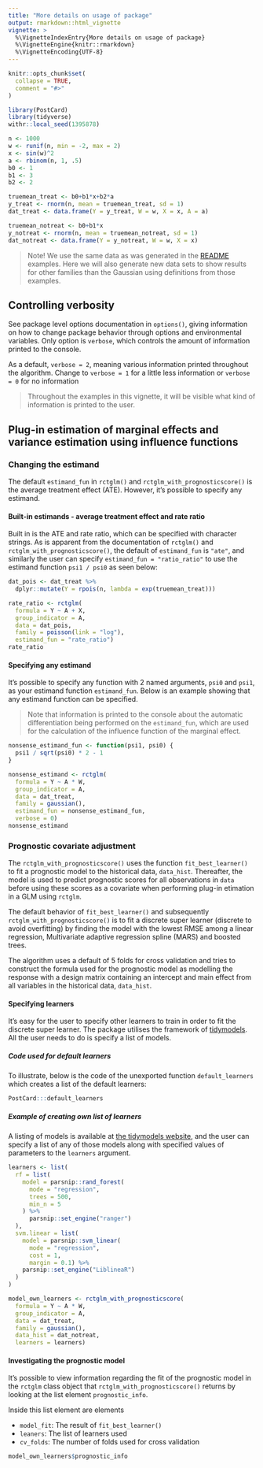 ```yaml
---
title: "More details on usage of package"
output: rmarkdown::html_vignette
vignette: >
  %\VignetteIndexEntry{More details on usage of package}
  %\VignetteEngine{knitr::rmarkdown}
  %\VignetteEncoding{UTF-8}
---
```


```r
knitr::opts_chunk$set(
  collapse = TRUE,
  comment = "#>"
)
```

```r
library(PostCard)
library(tidyverse)
withr::local_seed(1395878)
```

```r
n <- 1000
w <- runif(n, min = -2, max = 2)
x <- sin(w)^2
a <- rbinom(n, 1, .5)
b0 <- 1
b1 <- 3
b2 <- 2

truemean_treat <- b0+b1*x+b2*a
y_treat <- rnorm(n, mean = truemean_treat, sd = 1)
dat_treat <- data.frame(Y = y_treat, W = w, X = x, A = a)

truemean_notreat <- b0+b1*x
y_notreat <- rnorm(n, mean = truemean_notreat, sd = 1)
dat_notreat <- data.frame(Y = y_notreat, W = w, X = x)
```

> Note! We use the same data as was generated in the [README](https://github.com/NNpackages/PostCard#README) examples. Here we will also generate new data sets to show results for other families than the Gaussian using definitions from those examples.

## Controlling verbosity

See package level options documentation in `options()`, giving information on how to change package behavior through options and environmental variables. Only option is `verbose`, which controls the amount of information printed to the console.

As a default, `verbose = 2`, meaning various information printed throughout the algorithm. Change to `verbose = 1` for a little less information or `verbose = 0` for no information

> Throughout the examples in this vignette, it will be visible what kind of information is printed to the user.

## Plug-in estimation of marginal effects and variance estimation using influence functions

### Changing the estimand

The default `estimand_fun` in `rctglm()` and `rctglm_with_prognosticscore()` is the average treatment effect (ATE). However, it's possible to specify any estimand.

#### Built-in estimands - average treatment effect and rate ratio

Built in is the ATE and rate ratio, which can be specified with character strings. As is apparent from the documentation of `rctglm()` and `rctglm_with_prognosticscore()`, the default of `estimand_fun` is `"ate"`, and similarly the user can specify `estimand_fun = "ratio_ratio"` to use the estimand function `psi1 / psi0` as seen below:

```r
dat_pois <- dat_treat %>% 
  dplyr::mutate(Y = rpois(n, lambda = exp(truemean_treat)))

rate_ratio <- rctglm(
  formula = Y ~ A + X,
  group_indicator = A,
  data = dat_pois,
  family = poisson(link = "log"),
  estimand_fun = "rate_ratio")
rate_ratio
```

#### Specifying any estimand

It's possible to specify any function with 2 named arguments, `psi0` and `psi1`, as your estimand function `estimand_fun`. Below is an example showing that any estimand function can be specified.

> Note that information is printed to the console about the automatic differentiation being performed on the `estimand_fun`, which are used for the calculation of the influence function of the marginal effect.

```r
nonsense_estimand_fun <- function(psi1, psi0) {
  psi1 / sqrt(psi0) * 2 - 1
}

nonsense_estimand <- rctglm(
  formula = Y ~ A * W,
  group_indicator = A,
  data = dat_treat,
  family = gaussian(),
  estimand_fun = nonsense_estimand_fun,
  verbose = 0)
nonsense_estimand
```

### Prognostic covariate adjustment

The `rctglm_with_prognosticscore()` uses the function `fit_best_learner()` to fit a prognostic model to the historical data, `data_hist`. Thereafter, the model is used to predict prognostic scores for all observations in `data` before using these scores as a covariate when performing plug-in etimation in a GLM using `rctglm`.

The default behavior of `fit_best_learner()` and subsequently `rctglm_with_prognosticscore()` is to fit a discrete super learner (discrete to avoid overfitting) by finding the model with the lowest RMSE among a linear regression, Multivariate adaptive regression spline (MARS) and boosted trees.

The algorithm uses a default of 5 folds for cross validation and tries to construct the formula used for the prognostic model as modelling the response with a design matrix containing an intercept and main effect from all variables in the historical data, `data_hist`.

#### Specifying learners

It's easy for the user to specify other learners to train in order to fit the discrete super learner. The package utilises the framework of [tidymodels](https://www.tidymodels.org/). All the user needs to do is specify a list of models.

##### Code used for default learners

To illustrate, below is the code of the unexported function `default_learners` which creates a list of the default learners:
```r
PostCard:::default_learners
```

##### Example of creating own list of learners

A listing of models is available at [the tidymodels website](https://www.tidymodels.org/find/parsnip/), and the user can specify a list of any of those models along with specified values of parameters to the `learners` argument.

```r
learners <- list(
  rf = list(
    model = parsnip::rand_forest(
      mode = "regression",
      trees = 500,
      min_n = 5
    ) %>% 
      parsnip::set_engine("ranger")
  ),
  svm.linear = list(
    model = parsnip::svm_linear(
      mode = "regression",
      cost = 1,
      margin = 0.1) %>% 
    parsnip::set_engine("LiblineaR")
  )
)

model_own_learners <- rctglm_with_prognosticscore(
  formula = Y ~ A * W,
  group_indicator = A,
  data = dat_treat,
  family = gaussian(),
  data_hist = dat_notreat,
  learners = learners)
```

#### Investigating the prognostic model

It's possible to view information regarding the fit of the prognostic model in the `rctglm` class object that `rctglm_with_prognosticscore()` returns by looking at the list element `prognostic_info`.

Inside this list element are elements

- `model_fit`: The result of `fit_best_learner()`
- `leaners`: The list of learners used
- `cv_folds`: The number of folds used for cross validation

```r
model_own_learners$prognostic_info
```


